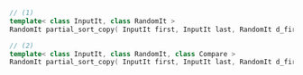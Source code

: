 ```cpp
// (1)
template< class InputIt, class RandomIt >
RandomIt partial_sort_copy( InputIt first, InputIt last, RandomIt d_first, RandomIt d_last );

// (2)
template< class InputIt, class RandomIt, class Compare >
RandomIt partial_sort_copy( InputIt first, InputIt last, RandomIt d_first, RandomIt d_last, Compare comp );
```
